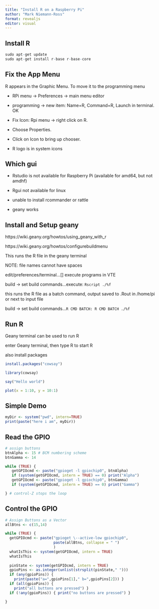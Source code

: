 ```yaml
---
title: "Install R on a Raspberry Pi"
author: "Mark Niemann-Ross"
format: revealjs
editor: visual
---
```


## Install R

``` r
sudo apt-get update
sudo apt-get install r-base r-base-core
```

## Fix the App Menu

R appears in the Graphic Menu. To move it to the programming menu

-   RPi menu -\> Preferences -\> main menu editor

-   programming -\> new item: Name=R, Command=R, Launch in terminal. OK

-   Fix Icon: Rpi menu -\> right click on R.

-   Choose Properties.

-   Click on Icon to bring up chooser.

-   R logo is in system icons

## Which gui

-   Rstudio is not available for Raspberry Pi (available for amd64, but not amdhf)

-   Rgui not available for linux

-   unable to install rcommander or rattle

-   geany works

## Install and Setup geany

https://wiki.geany.org/howtos/using_geany_with_r

https://wiki.geany.org/howtos/configurebuildmenu

This runs the R file in the geany terminal

NOTE: file names cannot have spaces

edit/preferences/terminal...\[\] execute programs in VTE

build -\> set build commands...execute: `Rscript ./%f`

this runs the R file as a batch command, output saved to .Rout in /home/pi or next to input file

build -\> set build commands...`R CMD BATCH: R CMD BATCH ./%f`

## Run R

Geany terminal can be used to run R

enter Geany terminal, then type R to start R

also install packages

``` r
install.packages("cowsay")

library(cowsay)

say("Hello world")

plot(x = 1:10, y = 10:1)
```

## Simple Demo

``` r
myDir <- system("pwd", intern=TRUE) 
print(paste("here i am", myDir))
```

## Read the GPIO

``` r
# assign buttons 
btnAlpha <- 15 # BCM numbering scheme 
btnGamma <- 14

while (TRUE) { 
   getGPIOcmd <- paste("gpioget -l gpiochip0", btnAlpha) 
   if (system(getGPIOcmd, intern = TRUE) == 0) print("Alpha") 
   getGPIOcmd <- paste("gpioget -l gpiochip0", btnGamma)
   if (system(getGPIOcmd, intern = TRUE) == 0) print("Gamma")

} # control-Z stops the loop
```

## Control the GPIO

``` r
# Assign Buttons as a Vector
allBtns <- c(15,14)

while (TRUE) { 
  getGPIOcmd <- paste("gpioget \--active-low gpiochip0", 
                      paste(allBtns, collapse = " ")
                      ) 
  whatIsThis <- system(getGPIOcmd, intern = TRUE) 
  whatIsThis
  
  pinState <- system(getGPIOcmd, intern = TRUE) 
  gpioPins <- as.integer(unlist(strsplit(pinState," "))) 
  if (any(gpioPins)) { 
    print(paste("a=",gpioPins[1]," b=",gpioPins[2])) } 
  if (all(gpioPins)) { 
    print("all buttons are pressed") } 
  if (!any(gpioPins)) { print("no buttons are pressed") }

}
```
